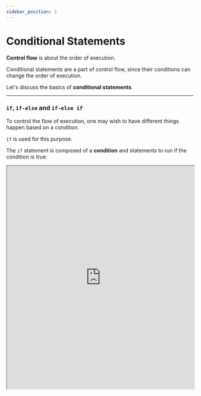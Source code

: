 ```yaml
---
sidebar_position: 2
---
```



# Conditional Statements

**Control flow** is about the order of execution.

Conditional statements are a part of control flow, since their conditions can change the order of execution.

Let's discuss the basics of **conditional statements**.

---

### `if`, `if-else` and `if-else if`

To control the flow of execution, one may wish to have different things happen based on a condition.

`if` is used for this purpose. 

The `if` statement is composed of a **condition** and statements to run if the condition is true:

<iframe
    src="https://hlab.app/s/docs/condstatementsex1_hbook"
    width="100%"
    height="600px" />

With `if`, one can add an `else` statement afterwards to execute something if the condition fails:

The syntax is:

```js
if (condition) {
    //statements
}
else {
    //otherwise, statements
}
```

And lastly, one can combine and `else-if` into the mix for multiple conditional cases.

The syntax using `else-if` is:

```js
if (condition) {
    //if statements
}
else if (condition2) {
    //else-if statements
}
else if (condition3) {
    //else-if 2 statements
}
...
[else {
    //else statements...
}];
```

:::info

When using `[]` around something in syntax, it means that statement/declaration is **optional**

:::

Here is an example covering a mix of what we've discussed:

<iframe
    src="https://hlab.app/s/docs/condstatementsex2_hbook"
    width="100%"
    height="700px" />

---

### `switch` Statements 

The statement `switch` is effectively another version of `if else-if ... [else]` chains.

The syntax of a `switch` case is as follows:

```js
switch(expression) {
    case value1:
        //statements if expression matches value1
        break; 
    case value2:
        //statements if expression matches value2
        break;
    ...
    case valueN:
        //statements if expression matches valueN
        break;
    [default: 
        //statements executed when none of the values match the expression
        break; ]
}
```

There is an optional statement in this syntax: namely, `default: `

First we need to quickly cover `break` statements to understand a switch case:

- A `break` statement effectively "breaks out" of control flow.

- In the context of `switch` cases, calling `break;` forces control flow to leave the switch case.

What is `default: ` and why is it optional?

- Regarding `default: `, if it is provided, something **will** happen whether or not a case succeeds.

    - However, if it isn't provided, then simply **nothing** will happen if all cases fail.

It all depends on how the user wants the program to function.

Here is an example of a basic `switch` case:

<iframe
    src="https://hlab.app/s/docs/condstatementsex3_hbook"
    width="100%"
    height="500px" />

Here's an example with no default case being used:

<iframe
    src="https://hlab.app/s/docs/condstatementsex4_hbook"
    width="100%"
    height="600px" />

---

:::tip

For more resources on conditional statements and control flow, visit [Control Flow - MDN](https://developer.mozilla.org/en-US/docs/Glossary/Control_flow)

:::

--- 
    